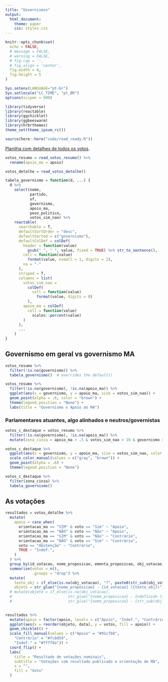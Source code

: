 ```yaml
---
title: "Governismos"
output:
  html_document:
    theme: paper
    css: styles.css
---
```


```r
knitr::opts_chunk$set(
  echo = FALSE,
  # message = FALSE,
  # warning = FALSE,
  # fig.cap = '',
  # fig.align = 'center',
  fig.width = 6,
  fig.height = 5
)

Sys.setenv(LANGUAGE="pt-br")
Sys.setlocale("LC_TIME", "pt_BR")
options(scipen = 999)
```

```r
library(tidyverse)
library(reactable)
library(ggchicklet)
library(ggbeeswarm)
library(hrbrthemes)
theme_set(theme_ipsum_rc())

source(here::here("code/read_ready.R"))
```

[Planilha com detalhes de todos os votos](https://docs.google.com/spreadsheets/d/1vwSEPmk9AXFtkkBGajgREhIWKNfg0OosccQwk-7tiGM/edit#gid=0).

```r
votos_resumo = read_votos_resumo() %>% 
  rename(apoio_ma = apoio) 

votos_detalhe = read_votos_detalhe()
```

```r
tabela_governismo = function(d, ...) {
  d %>%
    select(nome,
           partido,
           uf,
           governismo,
           apoio_ma,
           peso_politico,
           votos_sim_nao) %>%
    reactable(
      searchable = T,
      defaultSortOrder = "desc",
      defaultSorted = c("governismo"),
      defaultColDef = colDef(
        header = function(value)
          gsub("_", " ", value, fixed = TRUE) %>% str_to_sentence(),
        cell = function(value)
          format(value, nsmall = 1, digits = 2),
        na = "-"
      ),
      striped = T,
      columns = list(
        votos_sim_nao =
          colDef(
            cell = function(value)
              format(value, digits = 0)
          ),
        apoio_ma = colDef(
          cell = function(value)
            scales::percent(value)
        )
      ),
      ...
    )
}
```


## Governismo em geral vs governismo MA

```r
votos_resumo %>%
  filter(!is.na(governismo)) %>%
  tabela_governismo()  # overrides the default))
```

```r
votos_resumo %>% 
  filter(!is.na(governismo), !is.na(apoio_ma)) %>% 
  ggplot(aes(x = governismo, y = apoio_ma, size = votos_sim_nao)) + 
  geom_point(alpha = .6, color = "brown") + 
  theme(legend.position = "None") + 
  labs(title = "Governismo x Apoio ao MA")
```

### Parlamentares atuantes, algo alinhados e neutros/governistas

```r
votos_c_destaque = votos_resumo %>% 
  filter(!is.na(governismo), !is.na(apoio_ma)) %>% 
  mutate(zona_cinza = apoio_ma > .5 & votos_sim_nao > 10 & governismo > -1)

votos_c_destaque %>% 
  ggplot(aes(x = governismo, y = apoio_ma, size = votos_sim_nao, color = zona_cinza)) + 
  scale_color_manual(values = c("gray", "brown")) + 
  geom_point(alpha = .6) + 
  theme(legend.position = "None")
```

```r
votos_c_destaque %>% 
  filter(zona_cinza) %>% 
  tabela_governismo()
```


## As votações

```r
resultados = votos_detalhe %>%
  mutate(
    apoio = case_when(
      orientacao_ma == "SIM" & voto == "Sim" ~ "Apoio",
      orientacao_ma == "NÃO" & voto == "Não" ~ "Apoio",
      orientacao_ma == "SIM" & voto == "Não" ~ "Contrário",
      orientacao_ma == "NÃO" & voto == "Sim" ~ "Contrário",
      voto == "Abstenção" ~ "Contrário",
      TRUE ~ "Indef.",
    )
  ) %>%
  group_by(id_votacao, nome_proposicao, ementa_proposicao, obj_votacao, apoio, data) %>%
  summarise(votos = n(), 
            .groups = "drop") %>% 
  mutate(
    texto_obj = if_else(is.na(obj_votacao), "?", paste0(str_sub(obj_votacao, 1, 25), "...")),
    objeto = str_glue("{nome_proposicao} - {id_votacao} ({texto_obj})"))
  # mutate(objeto = if_else(is.na(obj_votacao), 
  #                         str_glue("{nome_proposicao} - Indefinido ({id_votacao})"), 
  #                         str_glue("{nome_proposicao} - {str_sub(obj_votacao, 1, 20)}...")))
  
```

```r
resultados %>% 
  mutate(apoio = factor(apoio, levels = c("Apoio", "Indef.", "Contrário"), ordered = T)) %>% 
  ggplot(aes(x = reorder(objeto, data), y = votos, fill = apoio)) + 
  geom_chicklet() + 
  scale_fill_manual(values = c("Apoio" = "#91cf60",
    "Contrário" = "#fc8d59",
    "Indef." = "#ffff8a")) + 
  coord_flip() + 
  labs(
    title = "Resultado de votações nominais", 
    subtitle = "Votações com resultado publicado e orientação de MA", 
    x = "",
    fill = "Voto"
  )
```
